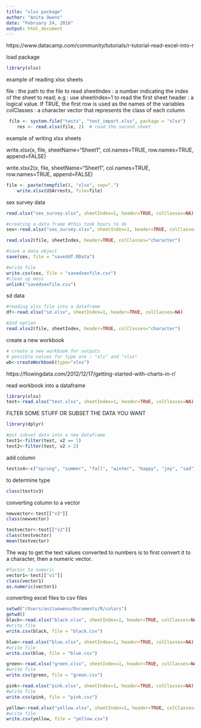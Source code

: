 ```yaml
---
title: "xlsx package"
author: "Anita Owens"
date: "February 24, 2016"
output: html_document
---
```

https://www.datacamp.com/community/tutorials/r-tutorial-read-excel-into-r

load package
```r
library(xlsx)
```
example of reading xlsx sheets

file : the path to the file to read
sheetIndex : a number indicating the index of the sheet to read; e.g : use sheetIndex=1 to read the first sheet
header : a logical value. If TRUE, the first row is used as the names of the variables
colClasses : a character vector that represents the class of each column
```r
 file <- system.file("tests", "test_import.xlsx", package = "xlsx")
    res <- read.xlsx(file, 2)  # read the second sheet
```
example of writing xlsx sheets

write.xlsx(x, file, sheetName="Sheet1", 
  col.names=TRUE, row.names=TRUE, append=FALSE)

write.xlsx2(x, file, sheetName="Sheet1",
  col.names=TRUE, row.names=TRUE, append=FALSE)
```r
file <- paste(tempfile(), "xlsx", sep=".")
    write.xlsx(USArrests, file=file)
```
sex survey data
```r
read.xlsx("sex_survey.xlsx", sheetIndex=1, header=TRUE, colClasses=NA)

#creating a data frame #this took hours to do
sex<-read.xlsx("sex_survey.xlsx", sheetIndex=1, header=TRUE, colClasses=NA)

read.xlsx2(file, sheetIndex, header=TRUE, colClasses="character")

#save a data object
save(sex, file = "saveddf.RData")

#write file
write.csv(sex, file = "savedsexfile.csv")
#clean up mess
unlink("savedsexfile.csv")
```
sd data
```r
#reading xlsx file into a dataframe
df<-read.xlsx("sd.xlsx", sheetIndex=1, header=TRUE, colClasses=NA)

#2nd option
read.xlsx2(file, sheetIndex, header=TRUE, colClasses="character")
```
create a new workbook
```r
# create a new workbook for outputs
# possible values for type are : "xls" and "xlsx"
wb<-createWorkbook(type="xlsx")
```
https://flowingdata.com/2012/12/17/getting-started-with-charts-in-r/

read workbook into a dataframe
```r
library(xlsx)
test<-read.xlsx("test.xlsx", sheetIndex=1, header=TRUE, colClasses=NA)
```
FILTER SOME STUFF OR SUBSET THE DATA YOU WANT
```r
library(dplyr)

#put subset data into a new dataframe
test1<-filter(test, v2 == 1)
test2<-filter(test, v2 > 2)
```
add column
```r
test$v4<-c("spring", "summer", "fall", "winter", "happy", "joy", "sad")
```
to determine type
```r
class(test$v3)
```
converting column to a vector
```r
newvector<-test[["v3"]]
class(newvector)

testvector<-test[["v2"]]
class(testvector)
mean(testvector)
```
The way to get the text values converted to numbers is to first convert it to a character, then a numeric vector.
```r
#factor to numeric
vector1<-test[["v1"]]
class(vector1)
as.numeric(vector1)
```
converting excel files to csv files
```r
setwd("/Users/anitaowens/Documents/R/colors")
getwd()
black<-read.xlsx("black.xlsx", sheetIndex=1, header=TRUE, colClasses=NA)
#write file
write.csv(black, file = "black.csv")

blue<-read.xlsx("blue.xlsx", sheetIndex=1, header=TRUE, colClasses=NA)
#write file
write.csv(blue, file = "blue.csv")

green<-read.xlsx("green.xlsx", sheetIndex=1, header=TRUE, colClasses=NA)
#write file
write.csv(green, file = "green.csv")

pink<-read.xlsx("pink.xlsx", sheetIndex=1, header=TRUE, colClasses=NA)
#write file
write.csv(pink, file = "pink.csv")

yellow<-read.xlsx("yellow.xlsx", sheetIndex=1, header=TRUE, colClasses=NA)
#write file
write.csv(yellow, file = "yellow.csv")
```

